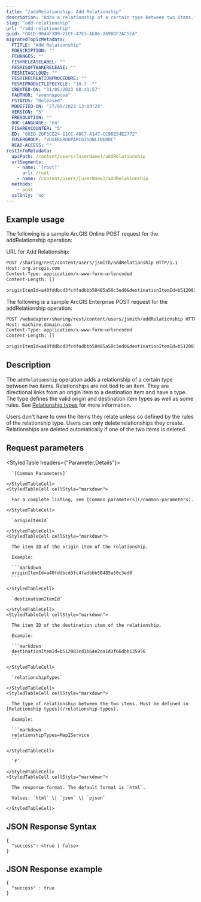 ```yaml
---
title: "/addRelationship: Add Relationship"
description: "Adds a relationship of a certain type between two items."
slug: "add-relationship"
url: "/add-relationship"
guid: "GUID-9044F3D9-21CF-47E3-AE86-269BDF2AC5EA"
migratedTopicMetadata:
  FTITLE: "Add Relationship"
  FDESCRIPTION: ""
  FCHANGES: ""
  FISHRELEASELABEL: ""
  FESRISOFTWARERELEASE: ""
  FESRITAGCLOUD: ""
  FESRIRECREATIONPROCEDURE: ""
  FESRIPRODUCTLIFECYCLE: "10.7 -*"
  CREATED-ON: "31/05/2023 08:41:57"
  FAUTHOR: "svennapoosa"
  FSTATUS: "Released"
  MODIFIED-ON: "27/09/2023 13:09:28"
  VERSION: "5"
  FRESOLUTION: ""
  DOC-LANGUAGE: "en"
  FISHREVCOUNTER: "5"
  ED: "GUID-20F5CE24-11CC-48C7-A147-CC96E54E2772"
  FUSERGROUP: "VUSERGROUPARCGISONLINEDOC"
  READ-ACCESS: ""
restInfoMetadata:
  apiPath: /content/users/[userName]/addRelationship
  urlSegments:
    - name: '[root]'
      url: /root
    - name: /content/users/[userName]/addRelationship
  methods:
    - post
  sslOnly: 'no'
---
```


## Example usage

The following is a sample ArcGIS Online POST request for the addRelationship operation:

URL for Add Relationship:

```markdown
POST /sharing/rest/content/users/jsmith/addRelationship HTTP/1.1
Host: org.arcgis.com
Content-Type: application/x-www-form-urlencoded
Content-Length: []

originItemId=a40fddbcd3fc4fadbbb50485a50c3ed0&destinationItemId=b512083cd1b64e2da1d3f66dbb135956&relationshipTypes=Map2Service&f=pjson
```

The following is a sample ArcGIS Enterprise POST request for the addRelationship operation:

```markdown
POST /webadaptor/sharing/rest/content/users/jsmith/addRelationship HTTP/1.1
Host: machine.domain.com
Content-Type: application/x-www-form-urlencoded
Content-Length: []

originItemId=a40fddbcd3fc4fadbbb50485a50c3ed0&destinationItemId=b512083cd1b64e2da1d3f66dbb135956&relationshipTypes=Map2Service&f=pjson
```

## Description

The `addRelationship` operation adds a relationship of a certain type between two items. Relationships are not tied to an item. They are directional links from an origin item to a destination item and have a type. The type defines the valid origin and destination item types as well as some rules. See [Relationship types](/relationship-types) for more information.

Users don't have to own the items they relate unless so defined by the rules of the relationship type. Users can only delete relationships they create. Relationships are deleted automatically if one of the two items is deleted.

## Request parameters

<StyledTable headers={"Parameter,Details"}>
  <StyledTableRow>
    <StyledTableCell cellStyle="markdown">

      `[Common Parameters]` 

    </StyledTableCell>
    <StyledTableCell cellStyle="markdown">

      For a complete listing, see [Common parameters](/common-parameters).

    </StyledTableCell>
  </StyledTableRow>
  <StyledTableRow>
    <StyledTableCell cellStyle="markdown">

      `originItemId` 

    </StyledTableCell>
    <StyledTableCell cellStyle="markdown">

      The item ID of the origin item of the relationship.

      Example:

      ```markdown
      originItemId=a40fddbcd3fc4fadbbb50485a50c3ed0
      ```

    </StyledTableCell>
  </StyledTableRow>
  <StyledTableRow>
    <StyledTableCell cellStyle="markdown">

      `destinationItemId` 

    </StyledTableCell>
    <StyledTableCell cellStyle="markdown">

      The item ID of the destination item of the relationship.

      Example:

      ```markdown
      destinationItemId=b512083cd1b64e2da1d3f66dbb135956
      ``` 

    </StyledTableCell>
  </StyledTableRow>
  <StyledTableRow>
    <StyledTableCell cellStyle="markdown">

      `relationshipTypes` 

    </StyledTableCell>
    <StyledTableCell cellStyle="markdown">

      The type of relationship between the two items. Must be defined in [Relationship types](/relationship-types).

      Example:

      ```markdown
      relationshipTypes=Map2Service
      ```

    </StyledTableCell>
  </StyledTableRow>
  <StyledTableRow>
    <StyledTableCell cellStyle="markdown">

      `f` 

    </StyledTableCell>
    <StyledTableCell cellStyle="markdown">

      The response format. The default format is `html`.

      Values: `html` \| `json` \| `pjson`

    </StyledTableCell>
  </StyledTableRow>
</StyledTable>

## JSON Response Syntax

```other
{
  "success": <true | false>
} 
``` 

## JSON Response example

```other
{
  "success" : true
}
```

 

